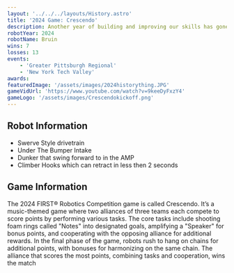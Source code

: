 ```yaml
---
layout: '../../../layouts/History.astro'
title: '2024 Game: Crescendo'
description: Another year of building and improving our skills has gone by. Here is a recap of the 2024 season, Cresendo. 
robotYear: 2024
robotName: Bruin
wins: 7
losses: 13
events: 
    - 'Greater Pittsburgh Regional'
    - 'New York Tech Valley'
awards:
featuredImage: '/assets/images/2024historything.JPG'
gameVidUrl: 'https://www.youtube.com/watch?v=9keeDyFxzY4'
gameLogo: '/assets/images/Crescendokickoff.png'
---
```


## Robot Information

- Swerve Style drivetrain
- Under The Bumper Intake
- Dunker that swing forward to in the AMP
- Climber Hooks which can retract in less then 2 seconds

## Game Information

The 2024 FIRST® Robotics Competition game is called Crescendo. It’s a music-themed game where two alliances of three teams each compete to score points by performing various tasks. The core tasks include shooting foam rings called "Notes" into designated goals, amplifying a "Speaker" for bonus points, and cooperating with the opposing alliance for additional rewards. In the final phase of the game, robots rush to hang on chains for additional points, with bonuses for harmonizing on the same chain. The alliance that scores the most points, combining tasks and cooperation, wins the match​